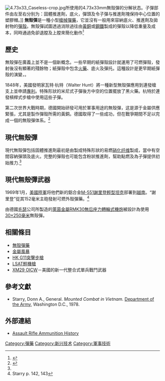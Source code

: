 {{NoteTA
|G1=Military
|G2=長度單位
|G3=Firearms
}}
[[File:4.73x33_Caseless-crop.jpg|thumb]]所使用的4.73x33mm無殼彈的分解状态。子彈部件由左至右分别为：固體推進劑，底火，彈頭及令子彈与推進劑塊保持中心位置的塑膠帽。]]
'''無殼彈'''是一種小型[[槍械|槍械]][[彈藥|彈藥]]，它並沒有一般用來容納底火、推進劑及拋射物的[[彈殼|彈殼]]。無殼彈試圖透過消除過往由[[黃銅|黃銅]]或[[鋼鐵|鋼鐵]]製成的彈殼以降低重量及成本，同時通過免卻退膛及上膛來簡化動作<ref name="explosives">{{cite book |title=Explosives |url=https://archive.org/details/Explosives._6th_Edition |author=Rudolf Meyer, Josef Köhler, Axel Homburg |publisher= Wiley-VCH |year=2007| isbn=978-3-527-31656-4}}</ref>

==歷史==
無殼彈在廣義上並不是一個新概念。一些早期的紙彈殼設計就運用了可燃彈殼，發射後沒有顯著的殘餘物；紙彈殼中包含[[火藥|火藥]]、底火及彈托。這種設計是更早期紙彈殼的演變，{{what|為了外部點火槍口填裝槍支及日漸廣泛採用的金屬彈殼}}。

1848年，美國發明家瓦特·杭特（Walter Hunt）將一種新型無殼彈應用到連發槍支上並申請[[專利|專利]]。特殊形狀的米尼式子彈後方中空的位置擺放了黑火藥。杭特於連發槓桿式步槍中使用這些子彈。

第二次世界大戰時期，德國開始研發可用於軍事用途的無殼彈，这是源于金屬供應緊張，尤其是製作彈殼所需的黃銅。德國取得了一些成功，但在戰爭期間不足以完成一個的無殼彈体系。<ref name="cotw10">{{cite book |title=Cartridges of the World, 10th Ed. |publisher=Krause Publications |author=Frank C. Barnes, ed. Stan Skinner |isbn=0-87349-605-1 |page=8}}</ref>

==現代無殼彈==
現代無殼彈包括固體推進劑最初是由製成特殊形狀的易燃[[硝化纤维|硝化纤维]]製成，當中有空間容納彈頭及底火。完整的彈殼也可能包含粉狀推進劑，幫助點燃及為子彈提供初始推力.<ref name="explosives"/>

==現代無殼彈武器==
1969年1月，[[美國陸軍|美國陸軍]]将他們新的鋁合金[[M-551謝里登輕型坦克|M-551謝里登輕型坦克]]部署到[[越南|越南]]。“謝里登”從其152毫米主砲發射可燃外殼彈藥。<ref>Starry p. 142, 143</ref>

由德國[[毛瑟|毛瑟]]公司所製造的[[萊茵金屬RMK30無后座力轉輪式機炮|萊茵金屬RMK30無后座力轉輪式機炮]]被設計為使用[[30_mm_caliber|30×250毫米]]無殼彈。

==相關條目==
{{commons|HK G11}}
{{div col|cols=2}}
* [[無殼彈藥|無殼彈藥]]
* [[金屬風暴|金屬風暴]]
* [[HK_G11突擊步槍|HK G11突擊步槍]]
* [[LSAT輕機槍|LSAT輕機槍]]
* [[XM29_OICW|XM29 OICW]]－美國的新一代整合式單兵戰鬥武器
{{div col end}}

==參考文獻==
{{reflist}}
*Starry, Donn A., General. ''Mounted Combat in Vietnam.'' [[Department_of_the_Army|Department of the Army]], Washington D.C., 1978.

==外部連結==
*[https://web.archive.org/web/20080723122951/http://www.65grendel.com/art002arammo.htm Assault Rifle Ammunition History]

{{新兴技术}}
[[Category:彈藥|Category:彈藥]]
[[Category:新兴技术|Category:新兴技术]]
[[Category:軍事技術|Category:軍事技術]]